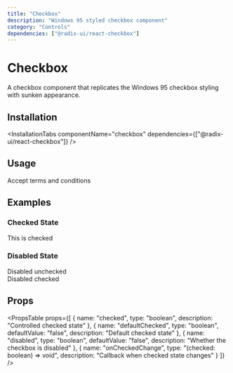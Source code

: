 ```yaml
---
title: "Checkbox"
description: "Windows 95 styled checkbox component"
category: "Controls"
dependencies: ["@radix-ui/react-checkbox"]
---
```



# Checkbox

A checkbox component that replicates the Windows 95 checkbox styling with sunken appearance.

## Installation

<InstallationTabs 
  componentName="checkbox" 
  dependencies={["@radix-ui/react-checkbox"]}
/>

## Usage

<AutoPreview>
  <div className="flex items-center space-x-2">
    <Win95Checkbox id="terms" />
    <label htmlFor="terms" className="text-xs text-win95-black">
      Accept terms and conditions
    </label>
  </div>
</AutoPreview>

## Examples

### Checked State

<AutoPreview>
  <div className="flex items-center space-x-2">
    <Win95Checkbox id="checked" defaultChecked />
    <label htmlFor="checked" className="text-xs text-win95-black">
      This is checked
    </label>
  </div>
</AutoPreview>

### Disabled State

<AutoPreview>
  <div className="space-y-2">
    <div className="flex items-center space-x-2">
      <Win95Checkbox id="disabled" disabled />
      <label htmlFor="disabled" className="text-xs text-win95-black">
        Disabled unchecked
      </label>
    </div>
    <div className="flex items-center space-x-2">
      <Win95Checkbox id="disabled-checked" disabled defaultChecked />
      <label htmlFor="disabled-checked" className="text-xs text-win95-black">
        Disabled checked
      </label>
    </div>
  </div>
</AutoPreview>

## Props

<PropsTable props={[
  {
    name: "checked",
    type: "boolean",
    description: "Controlled checked state"
  },
  {
    name: "defaultChecked",
    type: "boolean",
    defaultValue: "false",
    description: "Default checked state"
  },
  {
    name: "disabled",
    type: "boolean",
    defaultValue: "false",
    description: "Whether the checkbox is disabled"
  },
  {
    name: "onCheckedChange",
    type: "(checked: boolean) => void",
    description: "Callback when checked state changes"
  }
]} />